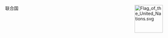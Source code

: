 <span style="float: right; margin-left: 0.9em;">[[Image:Flag_of_the_United_Nations.svg|90px]]</span>
<categorytree>联合国</categorytree>